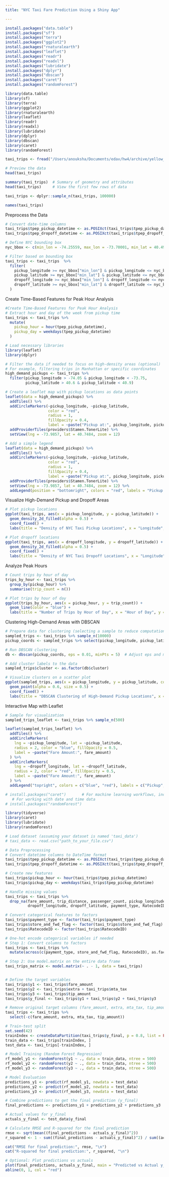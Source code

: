 ```yaml
---
title: "NYC Taxi Fare Prediction Using a Shiny App"

---
```




```r
install.packages("data.table")
install.packages("sf")
install.packages("terra")
install.packages("ggplot2")
install.packages("rnaturalearth")
install.packages("leaflet")
install.packages("readr")
install.packages("readxl")
install.packages("lubridate")
install.packages("dplyr")
install.packages("dbscan")
install.packages("caret")       
install.packages("randomForest")
```

```r
library(data.table)
library(sf)
library(terra)
library(ggplot2)
library(rnaturalearth)
library(leaflet)
library(readr)
library(readxl)
library(lubridate)
library(dplyr)
library(dbscan)
library(caret)       
library(randomForest)
```



```r
taxi_trips <- fread("/Users/anouksha/Documents/edav/hw4/archive/yellow_tripdata_2016-03.csv")

# Preview the data
head(taxi_trips)
```

```r

summary(taxi_trips)  # Summary of geometry and attributes
head(taxi_trips)     # View the first few rows of data

```

```r
taxi_trips <- dplyr::sample_n(taxi_trips, 100000)

```


```r
names(taxi_trips)
```


Preprocess the Data
```r
# Convert date-time columns
taxi_trips$tpep_pickup_datetime <- as.POSIXct(taxi_trips$tpep_pickup_datetime, format = "%Y-%m-%d %H:%M:%S")
taxi_trips$tpep_dropoff_datetime <- as.POSIXct(taxi_trips$tpep_dropoff_datetime, format = "%Y-%m-%d %H:%M:%S")

# Define NYC bounding box
nyc_bbox <- c(min_lon = -74.25559, max_lon = -73.70001, min_lat = 40.49612, max_lat = 40.91553)

# Filter based on bounding box
taxi_trips <- taxi_trips  %>%
  filter(
    pickup_longitude >= nyc_bbox["min_lon"] & pickup_longitude <= nyc_bbox["max_lon"] &
    pickup_latitude >= nyc_bbox["min_lat"] & pickup_latitude <= nyc_bbox["max_lat"] &
    dropoff_longitude >= nyc_bbox["min_lon"] & dropoff_longitude <= nyc_bbox["max_lon"] &
    dropoff_latitude >= nyc_bbox["min_lat"] & dropoff_latitude <= nyc_bbox["max_lat"]
  )

```



Create Time-Based Features for Peak Hour Analysis
```r
#Create Time-Based Features for Peak Hour Analysis
# Extract hour and day of the week from pickup time
taxi_trips <- taxi_trips %>%
  mutate(
    pickup_hour = hour(tpep_pickup_datetime),
    pickup_day = weekdays(tpep_pickup_datetime)
  )

```


```r
# Load necessary libraries
library(leaflet)
library(dplyr)

# Filter the data if needed to focus on high-density areas (optional)
# For example, filtering trips in Manhattan or specific coordinates
high_demand_pickups <- taxi_trips %>% 
  filter(pickup_longitude > -74.05 & pickup_longitude < -73.75, 
         pickup_latitude > 40.6 & pickup_latitude < 40.9)

# Create a leaflet map with pickup locations as data points
leaflet(data = high_demand_pickups) %>%
  addTiles() %>%
  addCircleMarkers(~pickup_longitude, ~pickup_latitude,
                   color = "red",
                   radius = 1,
                   fillOpacity = 0.4,
                   label = ~paste("Pickup at:", pickup_longitude, pickup_latitude)) %>%
  addProviderTiles(providers$Stamen.TonerLite) %>%
  setView(lng = -73.9857, lat = 40.7484, zoom = 12)

```


```r
# Add a simple legend
leaflet(data = high_demand_pickups) %>%
  addTiles() %>%
  addCircleMarkers(~pickup_longitude, ~pickup_latitude,
                   color = "red",
                   radius = 1,
                   fillOpacity = 0.4,
                   label = ~paste("Pickup at:", pickup_longitude, pickup_latitude)) %>%
  addProviderTiles(providers$Stamen.TonerLite) %>%
  setView(lng = -73.9857, lat = 40.7484, zoom = 12) %>%
  addLegend(position = "bottomright", colors = "red", labels = "Pickup Locations", title = "Legend")

```



Visualize High-Demand Pickup and Dropoff Areas
```r

# Plot pickup locations
ggplot(taxi_trips, aes(x = pickup_longitude, y = pickup_latitude)) +
  geom_density_2d_filled(alpha = 0.5) +
  coord_fixed() +
  labs(title = "Density of NYC Taxi Pickup Locations", x = "Longitude", y = "Latitude")

```

```r
# Plot dropoff locations
ggplot(taxi_trips, aes(x = dropoff_longitude, y = dropoff_latitude)) +
  geom_density_2d_filled(alpha = 0.5) +
  coord_fixed() +
  labs(title = "Density of NYC Taxi Dropoff Locations", x = "Longitude", y = "Latitude")
```



Analyze Peak Hours
```r
# Count trips by hour of day
trips_by_hour <- taxi_trips %>%
  group_by(pickup_hour) %>%
  summarise(trip_count = n())

# Plot trips by hour of day
ggplot(trips_by_hour, aes(x = pickup_hour, y = trip_count)) +
  geom_line(color = "blue") +
  labs(title = "Number of Trips by Hour of Day", x = "Hour of Day", y = "Trip Count")
```




Clustering High-Demand Areas with DBSCAN
```r
# Prepare data for clustering (selecting a sample to reduce computational load)
sampled_trips <- taxi_trips %>% sample_n(10000)
pickup_coords <- sampled_trips %>% select(pickup_longitude, pickup_latitude)

# Run DBSCAN clustering
db <- dbscan(pickup_coords, eps = 0.01, minPts = 5)  # Adjust eps and minPts as needed

# Add cluster labels to the data
sampled_trips$cluster <- as.factor(db$cluster)

# Visualize clusters on a scatter plot
ggplot(sampled_trips, aes(x = pickup_longitude, y = pickup_latitude, color = cluster)) +
  geom_point(alpha = 0.6, size = 0.5) +
  coord_fixed() +
  labs(title = "DBSCAN Clustering of High-Demand Pickup Locations", x = "Longitude", y = "Latitude")
```


Interactive Map with Leaflet
```r
# Sample for visualization
sampled_trips_leaflet <- taxi_trips %>% sample_n(500)

leaflet(sampled_trips_leaflet) %>%
  addTiles() %>%
  addCircleMarkers(
    lng = ~pickup_longitude, lat = ~pickup_latitude,
    radius = 2, color = "blue", fillOpacity = 0.5,
    label = ~paste("Fare Amount:", fare_amount)
  ) %>%
  addCircleMarkers(
    lng = ~dropoff_longitude, lat = ~dropoff_latitude,
    radius = 2, color = "red", fillOpacity = 0.5,
    label = ~paste("Fare Amount:", fare_amount)
  ) %>%
  addLegend("topright", colors = c("blue", "red"), labels = c("Pickup", "Dropoff"), title = "Trip Locations")
```


```r

# install.packages("caret")       # For machine learning workflows, including model training and evaluation
   # For working with date and time data
# install.packages("randomForest")

library(tidyverse)
library(caret)
library(lubridate)
library(randomForest)

# Load dataset (assuming your dataset is named 'taxi_data')
# taxi_data <- read.csv("path_to_your_file.csv")

# Data Preprocessing
# Convert datetime columns to DateTime format
taxi_trips$tpep_pickup_datetime <- as.POSIXct(taxi_trips$tpep_pickup_datetime, format = "%Y-%m-%d %H:%M:%S")
taxi_trips$tpep_dropoff_datetime <- as.POSIXct(taxi_trips$tpep_dropoff_datetime, format = "%Y-%m-%d %H:%M:%S")

# Create new features
taxi_trips$pickup_hour <- hour(taxi_trips$tpep_pickup_datetime)
taxi_trips$pickup_day <- weekdays(taxi_trips$tpep_pickup_datetime)

# Handle missing values
taxi_trips <- taxi_trips %>%
  drop_na(fare_amount, trip_distance, passenger_count, pickup_longitude, pickup_latitude,
          dropoff_longitude, dropoff_latitude, payment_type, RatecodeID, store_and_fwd_flag)

# Convert categorical features to factors
taxi_trips$payment_type <- factor(taxi_trips$payment_type)
taxi_trips$store_and_fwd_flag <- factor(taxi_trips$store_and_fwd_flag)
taxi_trips$RatecodeID <- factor(taxi_trips$RatecodeID)

# One-hot encode categorical variables if needed
# Step 1: Convert columns to factors
taxi_trips <- taxi_trips %>%
  mutate(across(c(payment_type, store_and_fwd_flag, RatecodeID), as.factor))

# Step 2: Use model.matrix on the entire data frame
taxi_trips_matrix <- model.matrix(~ . - 1, data = taxi_trips)


# Define the target variables
taxi_trips$y1 <- taxi_trips$fare_amount
taxi_trips$y2 <- taxi_trips$extra + taxi_trips$mta_tax
taxi_trips$y3 <- taxi_trips$tip_amount
taxi_trips$y_final <- taxi_trips$y1 + taxi_trips$y2 + taxi_trips$y3

# Remove original target columns (fare_amount, extra, mta_tax, tip_amount)
taxi_trips <- taxi_trips %>%
  select(-c(fare_amount, extra, mta_tax, tip_amount))

# Train-test split
set.seed(42)
trainIndex <- createDataPartition(taxi_trips$y_final, p = 0.8, list = FALSE)
train_data <- taxi_trips[trainIndex, ]
test_data <- taxi_trips[-trainIndex, ]

# Model Training (Random Forest Regression)
rf_model_y1 <- randomForest(y1 ~ ., data = train_data, ntree = 500)
rf_model_y2 <- randomForest(y2 ~ ., data = train_data, ntree = 500)
rf_model_y3 <- randomForest(y3 ~ ., data = train_data, ntree = 500)

# Model Evaluation
predictions_y1 <- predict(rf_model_y1, newdata = test_data)
predictions_y2 <- predict(rf_model_y2, newdata = test_data)
predictions_y3 <- predict(rf_model_y3, newdata = test_data)

# Combine predictions to get the final prediction (y_final)
final_predictions <- predictions_y1 + predictions_y2 + predictions_y3

# Actual values for y_final
actuals_y_final <- test_data$y_final

# Calculate RMSE and R-squared for the final prediction
rmse <- sqrt(mean((final_predictions - actuals_y_final)^2))
r_squared <- 1 - sum((final_predictions - actuals_y_final)^2) / sum((actuals_y_final - mean(actuals_y_final))^2)

cat("RMSE for final prediction:", rmse, "\n")
cat("R-squared for final prediction:", r_squared, "\n")

# Optional: Plot predictions vs actuals
plot(final_predictions, actuals_y_final, main = "Predicted vs Actual y_final", xlab = "Predicted", ylab = "Actual")
abline(0, 1, col = "red")

```



































